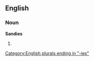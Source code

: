 ==English==

===Noun===
'''Sandies'''

# {{plural of|[[Sandy]]}}

[[Category:English plurals ending in "-ies"]]